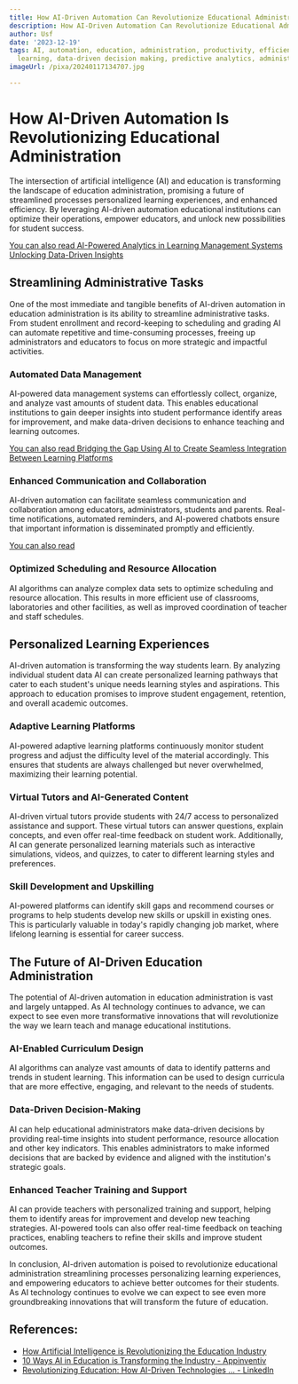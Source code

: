 ```yaml
---
title: How AI-Driven Automation Can Revolutionize Educational Administration
description: How AI-Driven Automation Can Revolutionize Educational Administration
author: Usf
date: '2023-12-19'
tags: AI, automation, education, administration, productivity, efficiency, personalized
  learning, data-driven decision making, predictive analytics, administrative tasks
imageUrl: /pixa/20240117134707.jpg

---
```

# How  AI-Driven Automation Is  Revolutionizing Educational Administration

The intersection of artificial intelligence (AI)  and education is transforming the landscape of education administration, promising a future of streamlined  processes personalized learning experiences, and enhanced efficiency. By leveraging AI-driven automation educational institutions can optimize their operations, empower educators, and unlock new possibilities for student success.

[You can also read AI-Powered  Analytics in Learning Management Systems Unlocking Data-Driven Insights](AI-Powered%20Analytics%20in%20Learning%20Management%20Systems%20Unlocking%20Data-Driven%20Insights)


## Streamlining Administrative Tasks

One  of the most immediate and  tangible benefits of AI-driven automation in education administration is  its ability to streamline administrative tasks. From student enrollment and record-keeping to scheduling and grading AI can automate  repetitive and time-consuming processes, freeing up administrators and educators to focus on more strategic and impactful activities.

### Automated Data Management

AI-powered  data management systems can effortlessly collect, organize, and analyze vast amounts of student data. This enables educational institutions to gain deeper insights into student performance identify areas for improvement, and make data-driven decisions to  enhance teaching and learning outcomes.

[You can also  read Bridging the Gap Using AI to Create Seamless Integration Between Learning Platforms](Bridging%20the%20Gap%20Using%20AI%20to%20Create%20Seamless%20Integration%20Between%20Learning%20Platforms)


### Enhanced Communication and Collaboration

AI-driven automation can facilitate seamless communication and collaboration among educators, administrators, students and  parents. Real-time notifications,  automated reminders, and AI-powered chatbots ensure that important information is disseminated promptly and  efficiently.

[You  can also  read ]()


### Optimized Scheduling and Resource Allocation

AI algorithms  can analyze complex data sets to optimize scheduling  and resource allocation. This results in  more efficient use of classrooms,  laboratories and other facilities, as well as improved coordination of teacher and staff schedules.

## Personalized Learning Experiences

AI-driven automation  is transforming the way students learn. By analyzing individual student data AI can create personalized learning pathways that cater to each student's unique needs learning styles and aspirations. This approach to education promises to improve  student engagement, retention,  and overall academic outcomes.

### Adaptive Learning Platforms

AI-powered adaptive learning  platforms continuously monitor student progress and adjust the difficulty level of the material accordingly. This ensures that students  are always challenged but never  overwhelmed, maximizing their learning  potential.

### Virtual Tutors and  AI-Generated Content

AI-driven virtual tutors provide students with 24/7 access to personalized assistance and support. These virtual tutors can answer questions,  explain  concepts, and even offer real-time feedback on student  work.  Additionally, AI can generate personalized learning materials such as interactive simulations, videos, and quizzes, to cater to different learning styles  and preferences.

### Skill Development  and Upskilling

AI-powered platforms can  identify skill gaps  and recommend courses or programs to  help  students develop new skills or upskill in  existing ones. This is particularly valuable in today's rapidly changing job market, where lifelong learning is essential for career  success.

## The Future of AI-Driven Education Administration

The potential of AI-driven automation in education administration is  vast and largely untapped. As AI technology continues to advance, we can expect to see even more transformative innovations that  will revolutionize  the  way  we learn teach and manage educational  institutions.

### AI-Enabled Curriculum Design

AI algorithms can analyze vast  amounts of data to identify patterns and trends in student  learning. This information can be used to design  curricula that are  more effective, engaging, and relevant to the needs of students.

### Data-Driven Decision-Making

AI can help educational administrators  make data-driven decisions by providing real-time insights into student performance, resource allocation and other  key indicators. This enables administrators to make informed decisions that are backed by evidence and  aligned with the institution's strategic goals.

### Enhanced Teacher Training and Support

AI can provide teachers with personalized training and support,  helping them to identify areas  for improvement and develop new teaching  strategies. AI-powered tools can also offer real-time feedback on teaching practices, enabling teachers to refine their skills and improve student outcomes.

In conclusion, AI-driven  automation  is  poised to revolutionize educational administration  streamlining processes personalizing learning experiences, and empowering  educators to achieve better  outcomes for their students. As AI technology continues to evolve we can expect to see even more groundbreaking innovations  that will transform the future of education.

## References:
- [How Artificial Intelligence is Revolutionizing the Education Industry](https://www.linkedin.com/pulse/how-artificial-intelligence-revolutionizing-education-kuldeep-birwal)
- [10 Ways AI in Education is Transforming the Industry - Appinventiv](https://appinventiv.com/blog/10-ways-artificial-intelligence-transforming-the-education-industry/)
- [Revolutionizing Education: How AI-Driven Technologies ... - LinkedIn](https://www.linkedin.com/pulse/revolutionizing-education-how-ai-driven-technologies)
